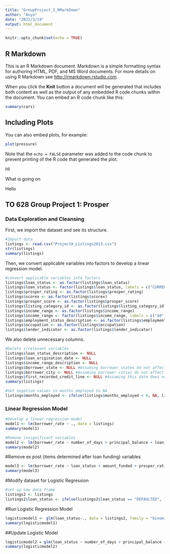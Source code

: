 ```yaml
---
title: "GroupProject_1_RMarkDown"
author: "Anyu"
date: "2021/3/19"
output: html_document
---
```


```r
knitr::opts_chunk$set(echo = TRUE)
```

## R Markdown

This is an R Markdown document. Markdown is a simple formatting syntax for authoring HTML, PDF, and MS Word documents. For more details on using R Markdown see <http://rmarkdown.rstudio.com>.

When you click the **Knit** button a document will be generated that includes both content as well as the output of any embedded R code chunks within the document. You can embed an R code chunk like this:

```r
summary(cars)
```

## Including Plots

You can also embed plots, for example:

```r
plot(pressure)
```

Note that the `echo = FALSE` parameter was added to the code chunk to prevent printing of the R code that generated the plot.

HI

What is going on

Hello



## TO 628 Group Project 1: Prosper

### Data Exploration and Cleansing 

First, we import the dataset and see its structure.
```r
#Import data
listings <- read.csv("ProjectA_Listings2013.csv")
str(listings)
summary(listings)
```
Then, we convert applicable variables into factors to develop a linear regression model.

```r
#convert applicable variables into factors
listings$loan_status <- as.factor(listings$loan_status)
listings$loan_status <- factor(listings$loan_status, labels = c("CURRENT", "CHARGEOFF", "DEFAULTED", "COMPLETED"))
listings$prosper_rating <- as.factor(listings$prosper_rating)
listings$scorex <- as.factor(listings$scorex)
listings$prosper_score <- as.factor(listings$prosper_score)
listings$listing_category_id <- as.factor(listings$listing_category_id)
listings$income_range <- as.factor(listings$income_range)
listings$income_range <- factor(listings$income_range, labels = c("$0", "$1-24,999", "$25,000-49,999", "$50,000-74,999", "$75,000-99,999", "$100,000+", "Not employed"))
listings$employment_status_description <- as.factor(listings$employment_status_description)
listings$occupation <- as.factor(listings$occupation)
listings$lender_indicator <- as.factor(listings$lender_indicator)
```
We also delete unnecessary columns.

```r
#Delete irrelevant variables
listings$loan_status_description <- NULL
listings$loan_origination_date <- NULL
listings$income_range_description <- NULL
listings$borrower_state <- NULL #Assuming borrower states do not affect interest rates
listings$borrower_city <- NULL #Assuming borrower cities do not affect interest rates
listings$first_recorded_credit_line <- NULL #Assuming this date does not affect interest rates
summary(listings)
```

```r
#Set negative values in months_employed to NA
listings$months_employed <- ifelse(listings$months_employed < 0, NA, listings$months_employed)
```


### Linear Regression Model


```r
#Develop a linear regression model
model1 <- lm(borrower_rate ~ ., data = listings)
summary(model1)
```

```r
#Remove insignificant variables
model2 <- lm(borrower_rate ~ number_of_days + principal_balance + loan_status + amount_funded + prosper_rating + listing_term + listing_monthly_payment + scorex + stated_monthly_income + employment_status_description + occupation + lender_indicator + monthly_debt + inquiries_last6_months + open_credit_lines + bankcard_utilization + delinquencies_over30_days, data = listings)
summary(model2)
```

#Remove ex post (items determined after loan funding) variables
```r
model3 <- lm(borrower_rate ~ loan_status + amount_funded + prosper_rating + listing_term + listing_monthly_payment + scorex + stated_monthly_income + employment_status_description + occupation + lender_indicator + monthly_debt + inquiries_last6_months + open_credit_lines + bankcard_utilization + delinquencies_over30_days, data = listings)
summary(model3)
```
#Modify dataset for Logistic Regression
```r
#set up new data frame
listings2 <- listings
listings2$loan_status <- ifelse(listings2$loan_status == "DEFAULTED", 1,0)
```

#Run Logistic Regression Model
```r
logisticmodel1 <- glm(loan_status~., data = listings2, family = "binomial")
summary(logisticmodel1)
```

##Update Logistic Model
```r
logisticmodel2 = glm(loan_status ~ number_of_days + principal_balance + prosper_rating + borrower_rate + listing_term + bankcard_utilization + total_inquiries, data = listings2, family = "binomial")
summary(logisticmodel2)
```
